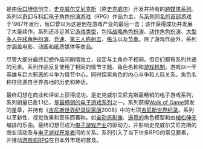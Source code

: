 {{Shortcut|P:FF}}

{{vgname|[[最終幻想系列|最终幻想]]|ja=ファイナルファンタジー|en=Final Fantasy|2=台港旧译“太空-{}-战士”|bracket=no}}是由[[坂口博信|坂口博信]]创立，[[史克威尔艾尼克斯|史克威尔艾尼克斯]]（原[[史克威爾|史克威尔]]）开发并持有的[[跨媒體製作|跨媒体系列]]。系列以[[奇幻|奇幻]]与[[科幻|科幻]][[电子角色扮演游戏|电子角色扮演游戏]]（RPG）作品为主，[[最终幻想_(游戏)|与系列同名的首部游戏]]于1987年发行，坂口曾以为这是他在游戏产业的最后一击；该作获得成功并发展了大量续作。系列还涉足其它[[电子游戏类型|游戏类型]]，包括[[战略角色扮演游戏|战略角色扮演]]、[[动作角色扮演游戏|动作角色扮演]]、[[大型多人在线角色扮演游戏|大型多人在线角色扮演]]、[[竞速游戏|竞速]]、[[第三人称射击游戏|第三人称射击]]、[[格斗游戏|格斗]]以及[[节奏游戏|节奏]]。除了游戏作品外，系列亦涵盖电影、动画和纸质媒体等商品。

尽管大部分最终幻想作品间剧情独立，设定与主角亦不相同，但它们都有系列共通的元素。系列作品反复使用了相同的情节主题、角色名称和[[游戏机制|游戏机制]]。游戏以一干英雄与巨大邪恶的斗争为情节中心，同时探索角色的内心斗争和人际关系。角色名称往往源自世界各地的历史和神话。

最终幻想在商业和评论上获得成功，是史克威尔艾尼克斯最畅销的电子游戏系列，系列销量已愈1.1亿，是[[最畅销电子游戏系列列表|最畅销的电子游戏系列]]之一。系列获得[[Walk_of_Game|Walk of Game]]颁发的星章，并持有《[[吉尼斯世界纪录玩家版|吉尼斯世界纪录玩家版]]2008》中的七项[[吉尼斯世界纪录|吉尼斯世界纪录]]。系列以革新性、视觉效果和音乐而著称，如[[全动态影像|全动态影像]]、[[照相寫實主義|逼真的]]角色模型和由[[植松伸夫|植松伸夫]]编排的乐曲。最终幻想已成为[[电子游戏产业|电子游戏产业]]的驱动力，并影响史克威尔艾尼克斯的商业活动及与[[游戏开发商|电子游戏开发者]]间的关系。系列引入了当下许多RPG的常见要素，并推动[[电子游戏机|游戏机]]RPG在日本外市场的普及。